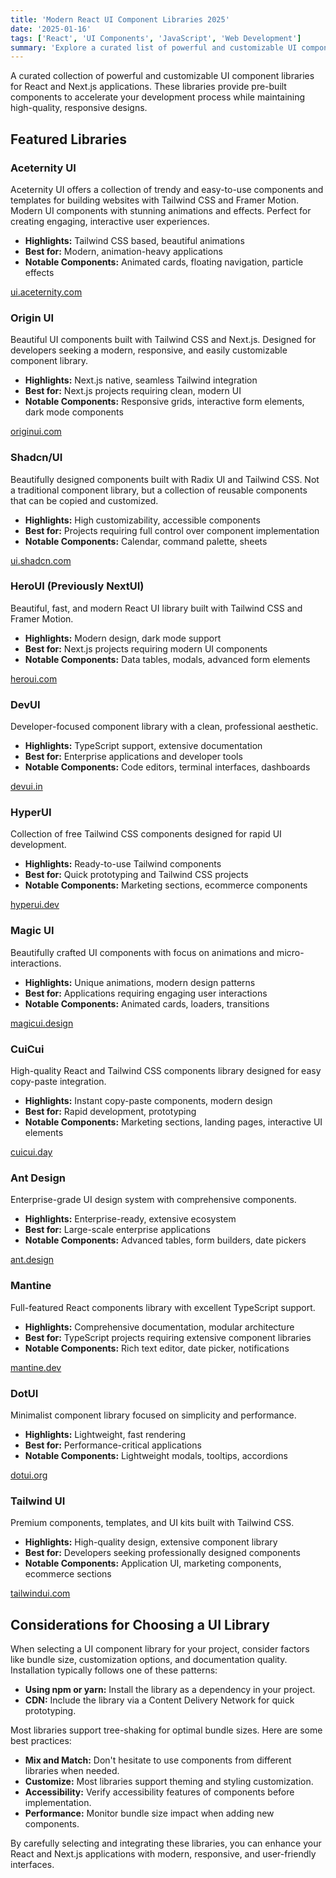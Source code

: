 ```yaml
---
title: 'Modern React UI Component Libraries 2025'
date: '2025-01-16'
tags: ['React', 'UI Components', 'JavaScript', 'Web Development']
summary: 'Explore a curated list of powerful and customizable UI component libraries for React and Next.js applications to enhance your development workflow.'
---
```


A curated collection of powerful and customizable UI component libraries for React and Next.js applications. These libraries provide pre-built components to accelerate your development process while maintaining high-quality, responsive designs.

## Featured Libraries

### Aceternity UI

Aceternity UI offers a collection of trendy and easy-to-use components and templates for building websites with Tailwind CSS and Framer Motion. Modern UI components with stunning animations and effects. Perfect for creating engaging, interactive user experiences.

- **Highlights:** Tailwind CSS based, beautiful animations
- **Best for:** Modern, animation-heavy applications
- **Notable Components:** Animated cards, floating navigation, particle effects

[ui.aceternity.com](https://ui.aceternity.com/)

### Origin UI

Beautiful UI components built with Tailwind CSS and Next.js. Designed for developers seeking a modern, responsive, and easily customizable component library.

- **Highlights:** Next.js native, seamless Tailwind integration
- **Best for:** Next.js projects requiring clean, modern UI
- **Notable Components:** Responsive grids, interactive form elements, dark mode components

[originui.com](https://originui.com/)

### Shadcn/UI

Beautifully designed components built with Radix UI and Tailwind CSS. Not a traditional component library, but a collection of reusable components that can be copied and customized.

- **Highlights:** High customizability, accessible components
- **Best for:** Projects requiring full control over component implementation
- **Notable Components:** Calendar, command palette, sheets

[ui.shadcn.com](https://ui.shadcn.com/)

### HeroUI (Previously NextUI)

Beautiful, fast, and modern React UI library built with Tailwind CSS and Framer Motion.

- **Highlights:** Modern design, dark mode support
- **Best for:** Next.js projects requiring modern UI components
- **Notable Components:** Data tables, modals, advanced form elements

[heroui.com](https://www.heroui.com/)

### DevUI

Developer-focused component library with a clean, professional aesthetic.

- **Highlights:** TypeScript support, extensive documentation
- **Best for:** Enterprise applications and developer tools
- **Notable Components:** Code editors, terminal interfaces, dashboards

[devui.in](https://www.devui.in/)

### HyperUI

Collection of free Tailwind CSS components designed for rapid UI development.

- **Highlights:** Ready-to-use Tailwind components
- **Best for:** Quick prototyping and Tailwind CSS projects
- **Notable Components:** Marketing sections, ecommerce components

[hyperui.dev](https://www.hyperui.dev/)

### Magic UI

Beautifully crafted UI components with focus on animations and micro-interactions.

- **Highlights:** Unique animations, modern design patterns
- **Best for:** Applications requiring engaging user interactions
- **Notable Components:** Animated cards, loaders, transitions

[magicui.design](https://magicui.design/)

### CuiCui

High-quality React and Tailwind CSS components library designed for easy copy-paste integration.

- **Highlights:** Instant copy-paste components, modern design
- **Best for:** Rapid development, prototyping
- **Notable Components:** Marketing sections, landing pages, interactive UI elements

[cuicui.day](https://cuicui.day/)

### Ant Design

Enterprise-grade UI design system with comprehensive components.

- **Highlights:** Enterprise-ready, extensive ecosystem
- **Best for:** Large-scale enterprise applications
- **Notable Components:** Advanced tables, form builders, date pickers

[ant.design](https://ant.design/components/overview/)

### Mantine

Full-featured React components library with excellent TypeScript support.

- **Highlights:** Comprehensive documentation, modular architecture
- **Best for:** TypeScript projects requiring extensive component libraries
- **Notable Components:** Rich text editor, date picker, notifications

[mantine.dev](https://mantine.dev/)

### DotUI

Minimalist component library focused on simplicity and performance.

- **Highlights:** Lightweight, fast rendering
- **Best for:** Performance-critical applications
- **Notable Components:** Lightweight modals, tooltips, accordions

[dotui.org](https://dotui.org/)

### Tailwind UI

Premium components, templates, and UI kits built with Tailwind CSS.

- **Highlights:** High-quality design, extensive component library
- **Best for:** Developers seeking professionally designed components
- **Notable Components:** Application UI, marketing components, ecommerce sections

[tailwindui.com](https://tailwindui.com/)

## Considerations for Choosing a UI Library

When selecting a UI component library for your project, consider factors like bundle size, customization options, and documentation quality. Installation typically follows one of these patterns:

- **Using npm or yarn:** Install the library as a dependency in your project.
- **CDN:** Include the library via a Content Delivery Network for quick prototyping.

Most libraries support tree-shaking for optimal bundle sizes. Here are some best practices:

- **Mix and Match:** Don't hesitate to use components from different libraries when needed.
- **Customize:** Most libraries support theming and styling customization.
- **Accessibility:** Verify accessibility features of components before implementation.
- **Performance:** Monitor bundle size impact when adding new components.

By carefully selecting and integrating these libraries, you can enhance your React and Next.js applications with modern, responsive, and user-friendly interfaces.
